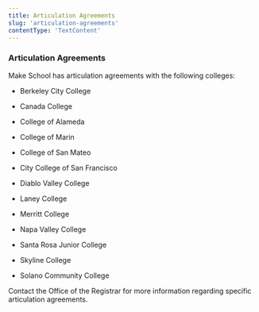 ```yaml
---
title: Articulation Agreements
slug: 'articulation-agreements'
contentType: 'TextContent'
---
```


### Articulation Agreements

Make School has articulation agreements with the following colleges:

- Berkeley City College

- Canada College

- College of Alameda

- College of Marin

- College of San Mateo

- City College of San Francisco

- Diablo Valley College

- Laney College

- Merritt College

- Napa Valley College

- Santa Rosa Junior College

- Skyline College

- Solano Community College

Contact the Office of the Registrar for more information regarding specific articulation agreements.
